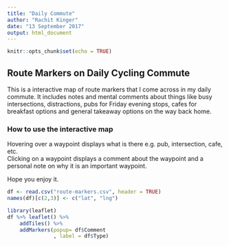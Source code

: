 ```yaml
---
title: "Daily Commute"
author: "Rachit Kinger"
date: "13 September 2017"
output: html_document
---
```


```r
knitr::opts_chunk$set(echo = TRUE)
```

## Route Markers on Daily Cycling Commute

This is a interactive map of route markers that I come across in my daily commute. It includes notes and mental comments about things like busy intersections, distractions, pubs for Friday evening stops, cafes for breakfast options and general takeaway options on the way back home.    

### How to use the interactive map  
Hovering over a waypoint displays what is there e.g. pub, intersection, cafe, etc.  
Clicking on a waypoint displays a comment about the waypoint and a personal note on why it is an important waypoint.  


Hope you enjoy it.  


```r
df <- read.csv("route-markers.csv", header = TRUE)
names(df)[c(2,3)] <- c("lat", "lng")
```

```r
library(leaflet)
df %>% leaflet() %>% 
    addTiles() %>% 
    addMarkers(popup= df$Comment
               , label = df$Type)
```
